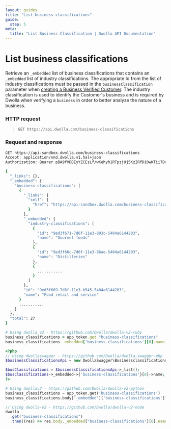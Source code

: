 ```yaml
---
layout: guides
title: "List business classifications"
guide:
  step: 5
meta:
  title: "List Business Classification | Dwolla API Documentation"
---
```


# List business classifications

Retrieve an `_embedded` list of business classifications that contains an `_embedded` list of industry classifications. The appropriate Id from the list of industry classifications must be passed in the `businessClassification` parameter when [creating a Business Verified Customer](https://developers.dwolla.com/api-reference/customers/create#verified-business-customer-businesstypellc-corporation-or-partnership---request-parameters). The industry classification is used to identify the Customer's business and is required by Dwolla when verifying a `business` in order to better analyze the nature of a business.

### HTTP request

> `GET https://api.dwolla.com/business-classifications`

### Request and response

```bash
GET https://api-sandbox.dwolla.com/business-classifications
Accept: application/vnd.dwolla.v1.hal+json
Authorization: Bearer pBA9fVDBEyYZCEsLf/wKehyh1RTpzjUj5KzIRfDi0wKTii7DqY

{
  "_links": {},
  "_embedded": {
    "business-classifications": [
      {
        "_links": {
          "self": {
            "href": "https://api-sandbox.dwolla.com/business-classifications/9ed3f669-7d6f-11e3-b545-5404a6144203"
          }
        },
        "_embedded": {
          "industry-classifications": [
            {
              "id": "9ed3f671-7d6f-11e3-803c-5404a6144203",
              "name": "Gourmet foods"
            },
            {
              "id": "9ed3f66c-7d6f-11e3-86ae-5404a6144203",
              "name": "Distilleries"
            },
            {
              ...........
            }
          ]
        },
        "id": "9ed3f669-7d6f-11e3-b545-5404a6144203",
        "name": "Food retail and service"
      }
      ...........
    ]
  },
  "total": 27
}
```

```ruby
# Using dwolla_v2 - https://github.com/Dwolla/dwolla-v2-ruby
business_classifications = app_token.get "business-classifications"
business_classifications._embedded['business-classifications'][0].name # => "Food retail and service"
```

```php
<?php
// Using dwollaswagger - https://github.com/Dwolla/dwolla-swagger-php
$businessClassificationsApi = new DwollaSwagger\BusinessclassificationsApi($apiClient);

$busClassifications = $businessClassificationsApi->_list();
$busClassifications->_embedded->{'business-classifications'}[0]->name; # => "Food retail and service"
?>
```

```python
# Using dwollav2 - https://github.com/Dwolla/dwolla-v2-python
business_classifications = app_token.get('business-classifications')
business_classifications.body['_embedded']['business-classifications'][0]['name'] # => 'Food retail and service'
```

```javascript
// Using dwolla-v2 - https://github.com/Dwolla/dwolla-v2-node
dwolla
  .get("business-classifications")
  .then((res) => res.body._embedded["business-classifications"][0].name); // => 'Food retail and service'
```
